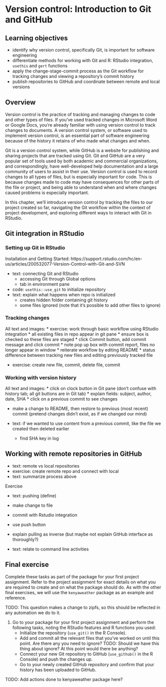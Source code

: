 # Version control: Introduction to Git and GitHub

## Learning objectives

* identify why version control, specifically Git, is important for software engineering
* differentiate methods for working with Git and R: RStudio integration, `usethis` and `gert` functions
* apply the change-stage-commit process as the Git workflow for tracking changes and viewing a repository's commit history
* publish repositories to GitHub and coordinate between remote and local versions

## Overview

Version control is the practice of tracking and managing changes to code and other types of files.
If you've used tracked changes in Microsoft Word or Google Docs,
you're already familiar with using version control to track changes to documents.
A version control system, or software used to implement version control,
is an essential part of software engineering because of the history it retains
of who made what changes and when.

Git is a version control system,
while GitHub is a website for publishing and sharing projects that are tracked using Git. 
Git and GitHub are a very popular set of tools used by both academic and commercial organizations, 
and correspondingly, 
have well-developed help documentation and a large community of users to assist in their use.
Version control is used to record changes to all types of files, 
but is especially important for code. 
This is because changes made to code may have consequences for other parts of the file or project, 
and being able to understand when and where changes caused problems is especially important.

In this chapter,
we'll introduce version control by tracking the files to our project created so far,
navigating the Git workflow within the context of project development,
and exploring different ways to interact with Git in RStudio.

## Git integration in RStudio

### Setting up Git in RStudio

Installation and Getting Started: https://support.rstudio.com/hc/en-us/articles/200532077-Version-Control-with-Git-and-SVN

* text: connecting Git and RStudio
  * accessing Git through Global options
  * tab in environment pane 
* code: `usethis::use_git` to initialize repository
* text: explain what happens when repo is initialized
  * creates hidden folder containing git history
  * some files ignored (note that it's possible to add other files to ignore)

### Tracking changes

All text and images:
* exercise: work through basic workflow using RStudio integration
  * all existing files in repo appear in git pane
  * ensure box is checked so these files are staged
  * click Commit button, add commit message and click commit
  * note pop up box with commit report, files no longer appear in window
* reiterate workflow by editing README
  * status difference between tracking new files and editing previously tracked file

* exercise: create new file, commit, delete file, commit

### Working with version history

All text and images:
* click on clock button in Git pane (don't confuse with history tab; all git buttons are in Git tab)
* explain fields: subject, author, date, SHA
* click on a previous commit to see changes

* make a change to README, then restore to previous (most recent) commit (pretend changes didn't exist, as if we changed our mind)

* text: if we wanted to use content from a previous commit, like the file we created then deleted earlier
  * find SHA key in log

## Working with remote repositories in GitHub

* text: remote vs local repositories
* exercise: create remote repo and connect with local
* text: summarize process above

Exercise

* text: pushing (define)
* make change to file
* commit with Rstudio integration
* use push button

* explain pulling as inverse (but maybe not explain GitHub interface as thoroughly?)

* text: relate to command line activities

## Final exercise {#05-final-exercise}

Complete these tasks as part of the package for your first project assignment.
Refer to the project assignment for exact details on what you are required to
create and on what the package should do. As with the other final exercises,
we will use the `kenyaweather` package as an example and reference.

TODO: This question makes a change to zipfs, so this should be reflected in any automation we do to it.

1. Go to your package for your first project assignment and perform the
following tasks, noting the RStudio features and R functions you used:
    - Initialize the repository (`use_git()` in the R Console).
    - Add and commit all the relevant files that
    you've worked on until this point. Are there any you need to ignore? 
    TODO: Should we have this thing about ignore? At this point would there be anything?
    - Connect your new Git repository to GitHub (`use_github()` in the R Console)
    and push the changes up.
    - Go to your newly created GitHub repository and confirm that your history 
    has been uploaded to GitHub.

TODO: Add actions done to kenyaweather package here?
